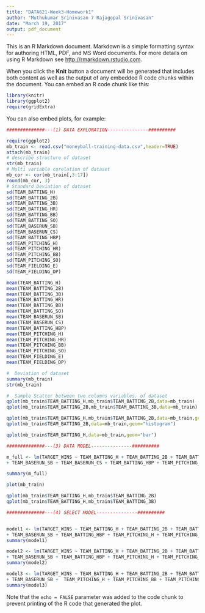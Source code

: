 ```yaml
---
title: "DATA621-Week3-Homework1"
author: "Muthukumar Srinivasan 7 Rajagopal Srinivasan"
date: "March 19, 2017"
output: pdf_document
---
```


This is an R Markdown document. Markdown is a simple formatting syntax for authoring HTML, PDF, and MS Word documents. For more details on using R Markdown see <http://rmarkdown.rstudio.com>.

When you click the **Knit** button a document will be generated that includes both content as well as the output of any embedded R code chunks within the document. You can embed an R code chunk like this:

```r
library(knitr)
library(ggplot2)
require(gridExtra)

```

You can also embed plots, for example:

```r
##############---(1) DATA EXPLORATION---------------##########

require(ggplot2)
mb_train <- read.csv("moneyball-training-data.csv",header=TRUE)
attach(mb_train)
# describe structure of dataset
str(mb_train)
# Multi variable corelation of dataset
mb_cor <- cor(mb_train[,3:17])
round(mb_cor, 3)
# Standard Deviation of dataset
sd(TEAM_BATTING_H)
sd(TEAM_BATTING_2B)
sd(TEAM_BATTING_3B)
sd(TEAM_BATTING_HR)
sd(TEAM_BATTING_BB)
sd(TEAM_BATTING_SO)
sd(TEAM_BASERUN_SB)
sd(TEAM_BASERUN_CS)
sd(TEAM_BATTING_HBP)
sd(TEAM_PITCHING_H)
sd(TEAM_PITCHING_HR)
sd(TEAM_PITCHING_BB)
sd(TEAM_PITCHING_SO)
sd(TEAM_FIELDING_E)
sd(TEAM_FIELDING_DP)

mean(TEAM_BATTING_H)
mean(TEAM_BATTING_2B)
mean(TEAM_BATTING_3B)
mean(TEAM_BATTING_HR)
mean(TEAM_BATTING_BB)
mean(TEAM_BATTING_SO)
mean(TEAM_BASERUN_SB)
mean(TEAM_BASERUN_CS)
mean(TEAM_BATTING_HBP)
mean(TEAM_PITCHING_H)
mean(TEAM_PITCHING_HR)
mean(TEAM_PITCHING_BB)
mean(TEAM_PITCHING_SO)
mean(TEAM_FIELDING_E)
mean(TEAM_FIELDING_DP)

#  Deviation of dataset
summary(mb_train)
str(mb_train)

#  Sample Scatter between two columns variables. of dataset
qplot(mb_train$TEAM_BATTING_H,mb_train$TEAM_BATTING_2B,data=mb_train)
qplot(mb_train$TEAM_BATTING_2B,mb_train$TEAM_BATTING_3B,data=mb_train)

qplot(mb_train$TEAM_BATTING_H,mb_train$TEAM_BATTING_2B,data=mb_train,geom="boxplot")
qplot(mb_train$TEAM_BATTING_2B,data=mb_train,geom="histogram")

qplot(mb_train$TEAM_BATTING_H,data=mb_train,geom="bar")
```
```r
##############---(3) DATA MODEL---------------##########

m_full <- lm(TARGET_WINS ~ TEAM_BATTING_H + TEAM_BATTING_2B + TEAM_BATTING_3B + TEAM_BATTING_HR + TEAM_BATTING_BB + TEAM_BATTING_SO
+ TEAM_BASERUN_SB + TEAM_BASERUN_CS + TEAM_BATTING_HBP + TEAM_PITCHING_H + TEAM_PITCHING_HR + TEAM_PITCHING_BB + TEAM_PITCHING_SO + TEAM_FIELDING_E + TEAM_FIELDING_DP, data = mb_train)

summary(m_full)

plot(mb_train)

qplot(mb_train$TEAM_BATTING_H,mb_train$TEAM_BATTING_2B)
qplot(mb_train$TEAM_BATTING_H,mb_train$TEAM_BATTING_3B)

```

```r

##############---(4) SELECT MODEL---------------##########


model1 <- lm(TARGET_WINS ~ TEAM_BATTING_H + TEAM_BATTING_2B + TEAM_BATTING_3B + TEAM_BATTING_HR + TEAM_BATTING_BB + TEAM_BATTING_SO
+ TEAM_BASERUN_SB + TEAM_BATTING_HBP + TEAM_PITCHING_H + TEAM_PITCHING_HR + TEAM_PITCHING_BB + TEAM_PITCHING_SO + TEAM_FIELDING_E + TEAM_FIELDING_DP, data = mb_train)
summary(model1)

model2 <- lm(TARGET_WINS ~ TEAM_BATTING_H + TEAM_BATTING_2B + TEAM_BATTING_3B + TEAM_BATTING_HR + TEAM_BATTING_BB + TEAM_BATTING_SO
+ TEAM_BASERUN_SB + TEAM_BATTING_HBP + TEAM_PITCHING_H + TEAM_PITCHING_BB + TEAM_PITCHING_SO + TEAM_FIELDING_E + TEAM_FIELDING_DP, data = mb_train)
summary(model2)

model3 <- lm(TARGET_WINS ~ TEAM_BATTING_H + TEAM_BATTING_2B + TEAM_BATTING_3B + TEAM_BATTING_HR + TEAM_BATTING_BB + TEAM_BATTING_SO
+ TEAM_BASERUN_SB +  TEAM_PITCHING_H + TEAM_PITCHING_BB + TEAM_PITCHING_SO + TEAM_FIELDING_E + TEAM_FIELDING_DP, data = mb_train)
summary(model3)


```


Note that the `echo = FALSE` parameter was added to the code chunk to prevent printing of the R code that generated the plot.
